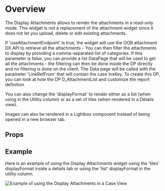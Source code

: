 
<Meta of={DemoStories} />

# Overview

The Display Attachments allows to render the attachments in a read-only mode. This widget is not a replacement of the attachment widget since it does not let you upload, delete or edit existing attachments.

If 'useAttachmentEndpoint' is true, the widget will use the OOB attachment DX API to retrieve all the attachments - You can then filter the attachments to display by providing a comma-separated list of categories. If this parameter is false,
you can provide a list DataPage that will be used to get all the attachments - the filtering can then be done inside the DP directly and no filtering is done on the client. The Data page will be called with the parameter 'LinkRefFrom' that will contain the case InsKey. To create this DP, you can look at how the DP D_AttachmentList and customize the report definition

You can also change the 'displayFormat' to render either as a list (when using in the Utility column)
or as a set of tiles (when rendered in a Details view).

Images can also be rendered in a Lightbox component instead of being opened in a new browser tab.

<Primary />

## Props

<Controls />

## Example

Here is an example of using the Display Attachments widget using the 'tiles' displayFormat inside a details tab or using the 'list' displayFormat in the utility column.

![Example of using the Display Attachments in a Case View](DisplayAttachments_Demo.png)
